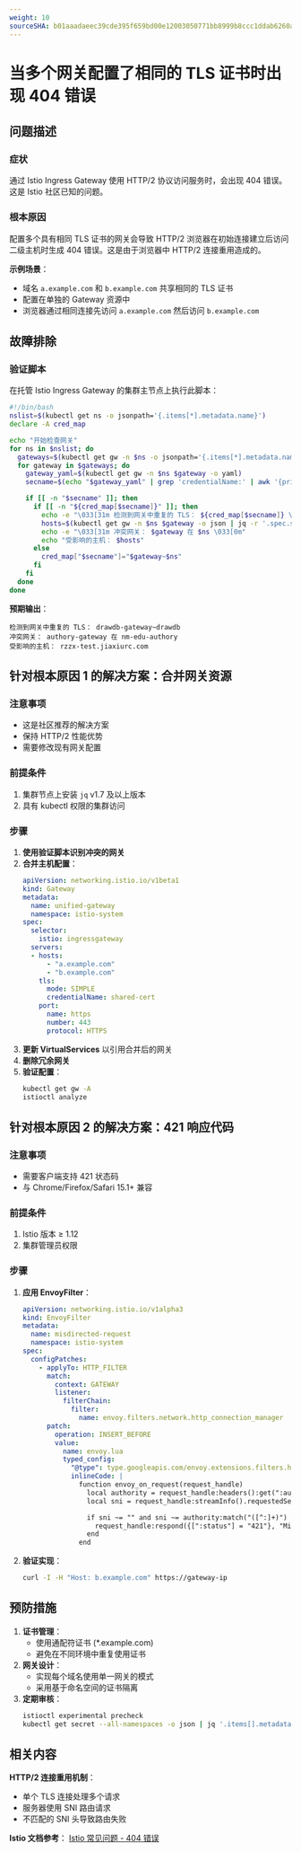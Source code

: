 ```yaml
---
weight: 10
sourceSHA: b01aaadaeec39cde395f659bd00e12003050771bb8999b8ccc1ddab6260a9741
---
```


# 当多个网关配置了相同的 TLS 证书时出现 404 错误

## 问题描述

### 症状

通过 Istio Ingress Gateway 使用 HTTP/2 协议访问服务时，会出现 404 错误。这是 Istio 社区已知的问题。

### 根本原因

配置多个具有相同 TLS 证书的网关会导致 HTTP/2 浏览器在初始连接建立后访问二级主机时生成 404 错误。这是由于浏览器中 HTTP/2 连接重用造成的。

**示例场景**：
- 域名 `a.example.com` 和 `b.example.com` 共享相同的 TLS 证书
- 配置在单独的 Gateway 资源中
- 浏览器通过相同连接先访问 `a.example.com` 然后访问 `b.example.com`

## 故障排除

### 验证脚本

在托管 Istio Ingress Gateway 的集群主节点上执行此脚本：

```bash
#!/bin/bash
nslist=$(kubectl get ns -o jsonpath='{.items[*].metadata.name}')
declare -A cred_map

echo "开始检查网关"
for ns in $nslist; do
  gateways=$(kubectl get gw -n $ns -o jsonpath='{.items[*].metadata.name}')
  for gateway in $gateways; do
    gateway_yaml=$(kubectl get gw -n $ns $gateway -o yaml)
    secname=$(echo "$gateway_yaml" | grep 'credentialName:' | awk '{print $2}')

    if [[ -n "$secname" ]]; then
      if [[ -n "${cred_map[$secname]}" ]]; then
        echo -e "\033[31m 检测到网关中重复的 TLS： ${cred_map[$secname]} \033[0m"
        hosts=$(kubectl get gw -n $ns $gateway -o json | jq -r '.spec.servers[] | .hosts[]')
        echo -e "\033[31m 冲突网关： $gateway 在 $ns \033[0m"
        echo "受影响的主机： $hosts"
      else
        cred_map["$secname"]="$gateway~$ns"
      fi
    fi
  done
done
```

**预期输出**：

```plaintext
检测到网关中重复的 TLS： drawdb-gateway~drawdb
冲突网关： authory-gateway 在 nm-edu-authory
受影响的主机： rzzx-test.jiaxiurc.com
```

## 针对根本原因 1 的解决方案：合并网关资源

### 注意事项

- 这是社区推荐的解决方案
- 保持 HTTP/2 性能优势
- 需要修改现有网关配置

### 前提条件

1. 集群节点上安装 `jq` v1.7 及以上版本
2. 具有 kubectl 权限的集群访问

### 步骤

1. **使用验证脚本识别冲突的网关**
2. **合并主机配置**：
   ```yaml
   apiVersion: networking.istio.io/v1beta1
   kind: Gateway
   metadata:
     name: unified-gateway
     namespace: istio-system
   spec:
     selector:
       istio: ingressgateway
     servers:
     - hosts:
         - "a.example.com"
         - "b.example.com"
       tls:
         mode: SIMPLE
         credentialName: shared-cert
       port:
         name: https
         number: 443
         protocol: HTTPS
   ```
3. **更新 VirtualServices** 以引用合并后的网关
4. **删除冗余网关**
5. **验证配置**：
   ```bash
   kubectl get gw -A
   istioctl analyze
   ```

## 针对根本原因 2 的解决方案：421 响应代码

### 注意事项

- 需要客户端支持 421 状态码
- 与 Chrome/Firefox/Safari 15.1+ 兼容

### 前提条件

1. Istio 版本 ≥ 1.12
2. 集群管理员权限

### 步骤

1. **应用 EnvoyFilter**：
   ```yaml
   apiVersion: networking.istio.io/v1alpha3
   kind: EnvoyFilter
   metadata:
     name: misdirected-request
     namespace: istio-system
   spec:
     configPatches:
       - applyTo: HTTP_FILTER
         match:
           context: GATEWAY
           listener:
             filterChain:
               filter:
                 name: envoy.filters.network.http_connection_manager
         patch:
           operation: INSERT_BEFORE
           value:
             name: envoy.lua
             typed_config:
               "@type": type.googleapis.com/envoy.extensions.filters.http.lua.v3.Lua
               inlineCode: |
                 function envoy_on_request(request_handle)
                   local authority = request_handle:headers():get(":authority")
                   local sni = request_handle:streamInfo().requestedServerName

                   if sni ~= "" and sni ~= authority:match("([^:]+)") then
                     request_handle:respond({[":status"] = "421"}, "Misdirected Request")
                   end
                 end
   ```
2. **验证实现**：
   ```bash
   curl -I -H "Host: b.example.com" https://gateway-ip
   ```

## 预防措施

1. **证书管理**：
   - 使用通配符证书 (\*.example.com)
   - 避免在不同环境中重复使用证书
2. **网关设计**：
   - 实现每个域名使用单一网关的模式
   - 采用基于命名空间的证书隔离
3. **定期审核**：
   ```bash
   istioctl experimental precheck
   kubectl get secret --all-namespaces -o json | jq '.items[].metadata.name' | sort | uniq -d
   ```

## 相关内容

**HTTP/2 连接重用机制**：
- 单个 TLS 连接处理多个请求
- 服务器使用 SNI 路由请求
- 不匹配的 SNI 头导致路由失败

**Istio 文档参考**：
[Istio 常见问题 - 404 错误](https://istio.io/latest/docs/ops/common-problems/network-issues/#404-errors-occur-when-multiple-gateways-configured-with-same-tls-certificate)
